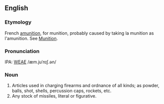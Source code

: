 ==English==
===Etymology===
French [[amunition]], for munition, probably caused by taking la munition as l'amunition.  See  [[Munition]].

===Pronunciation===
IPA: [[WEAE]] /æm.juˈnɪʃ.ən/

===Noun===
# Articles used in charging firearms and ordnance of all kinds; as powder, balls, shot, shells, percussion caps, rockets, etc.
# Any stock of missiles, literal or figurative.
<!-- material copied from Webster's Revised Unabridged Dictionary (1913) -->